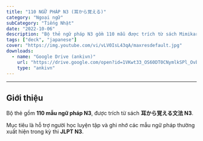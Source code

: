 ```yaml
---
title: "110 NGỮ PHÁP N3 (耳から覚える)"
category: "Ngoại ngữ"
subCategory: "Tiếng Nhật"
date: "2022-10-06"
description: "Bộ thẻ ngữ pháp N3 gồm 110 mẫu được trích từ sách Mimikara Oboeru."
tags: ["deck", "japanese"]
cover: "https://img.youtube.com/vi/vLV0IsL43qA/maxresdefault.jpg"
downloads:
  - name: "Google Drive (ankivn)"
    url: "https://drive.google.com/open?id=1VKwt33_OS60DT0CNymlkSPl_OvbwkIFt&usp=drive_fs"
    type: "ankivn"
---
```



<YouTubeEmbed videoId="vLV0IsL43qA" />

---

## Giới thiệu

Bộ thẻ gồm **110 mẫu ngữ pháp N3**, được trích từ sách **耳から覚える文法 N3**.

Mục tiêu là hỗ trợ người học luyện tập và ghi nhớ các mẫu ngữ pháp thường xuất hiện trong kỳ thi **JLPT N3**.